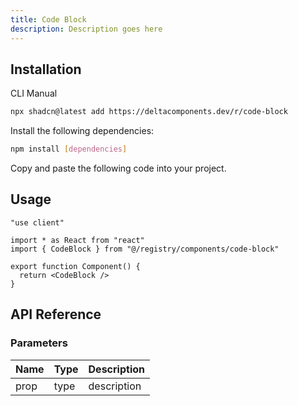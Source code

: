 ```yaml
---
title: Code Block
description: Description goes here
---
```


<ComponentPreview name="code-block-demo" />

## Installation

<Tabs defaultValue="cli">

<TabsList>
  <TabsTrigger value="cli">CLI</TabsTrigger>
  <TabsTrigger value="manual">Manual</TabsTrigger>
</TabsList>

<TabsContent value="cli">

```bash
npx shadcn@latest add https://deltacomponents.dev/r/code-block
```

</TabsContent>

<TabsContent value="manual">

<Steps>

<Step>Install the following dependencies:</Step>

```bash
npm install [dependencies]
```

<Step>Copy and paste the following code into your project.</Step>

<ComponentSource name="code-block" />

</Steps>

</TabsContent>

</Tabs>

## Usage

```tsx
"use client"

import * as React from "react"
import { CodeBlock } from "@/registry/components/code-block"

export function Component() {
  return <CodeBlock />
}
```

## API Reference

### Parameters

| Name | Type | Description |
| ---- | ---- | ----------- |
| prop | type | description |
